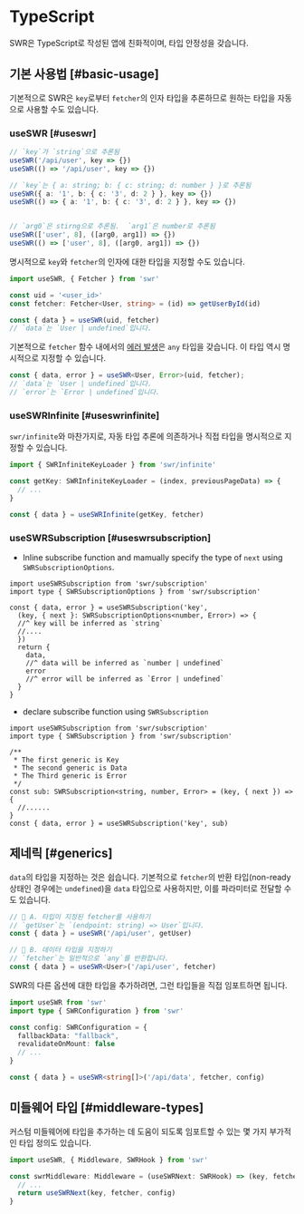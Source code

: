 # TypeScript

SWR은 TypeScript로 작성된 앱에 친화적이며, 타입 안정성을 갖습니다.

## 기본 사용법 [#basic-usage]

기본적으로 SWR은 `key`로부터 `fetcher`의 인자 타입을 추론하므로 원하는 타입을 자동으로 사용할 수도 있습니다.

### useSWR [#useswr]

```typescript
// `key`가 `string`으로 추론됨
useSWR('/api/user', key => {})
useSWR(() => '/api/user', key => {})

// `key`는 { a: string; b: { c: string; d: number } }로 추론됨
useSWR({ a: '1', b: { c: '3', d: 2 } }, key => {})
useSWR(() => { a: '1', b: { c: '3', d: 2 } }, key => {})


// `arg0`은 stirng으로 추론됨.  `arg1`은 number로 추론됨
useSWR(['user', 8], ([arg0, arg1]) => {})
useSWR(() => ['user', 8], ([arg0, arg1]) => {})
```

명시적으로 `key`와 `fetcher`의 인자에 대한 타입을 지정할 수도 있습니다.

```typescript
import useSWR, { Fetcher } from 'swr'

const uid = '<user_id>'
const fetcher: Fetcher<User, string> = (id) => getUserById(id)

const { data } = useSWR(uid, fetcher)
// `data`는 `User | undefined`입니다.
```

기본적으로 `fetcher` 함수 내에서의 [에러 발생](/docs/error-handling)은 `any` 타입을 갖습니다. 이 타입 역시 명시적으로 지정할 수 있습니다.

```typescript
const { data, error } = useSWR<User, Error>(uid, fetcher);
// `data`는 `User | undefined`입니다.
// `error`는 `Error | undefined`입니다.
```

### useSWRInfinite [#useswrinfinite]

`swr/infinite`와 마찬가지로, 자동 타입 추론에 의존하거나 직접 타입을 명시적으로 지정할 수 있습니다.

```typescript
import { SWRInfiniteKeyLoader } from 'swr/infinite'

const getKey: SWRInfiniteKeyLoader = (index, previousPageData) => {
  // ...
}

const { data } = useSWRInfinite(getKey, fetcher)
```

### useSWRSubscription [#useswrsubscription]

* Inline subscribe function and mamually specify the type of `next`  using `SWRSubscriptionOptions`.

```tsx
import useSWRSubscription from 'swr/subscription'
import type { SWRSubscriptionOptions } from 'swr/subscription'

const { data, error } = useSWRSubscription('key', 
  (key, { next }: SWRSubscriptionOptions<number, Error>) => {
  //^ key will be inferred as `string`
  //....
  })
  return {
    data,
    //^ data will be inferred as `number | undefined`
    error
    //^ error will be inferred as `Error | undefined`
  }
}
```

* declare subscribe function using `SWRSubscription`

```tsx
import useSWRSubscription from 'swr/subscription'
import type { SWRSubscription } from 'swr/subscription'

/** 
 * The first generic is Key
 * The second generic is Data
 * The Third generic is Error
 */
const sub: SWRSubscription<string, number, Error> = (key, { next }) => {                         
  //......
}
const { data, error } = useSWRSubscription('key', sub)
```

## 제네릭 [#generics]

`data`의 타입을 지정하는 것은 쉽습니다. 기본적으로 `fetcher`의 반환 타입(non-ready 상태인 경우에는 `undefined`)을 `data` 타입으로 사용하지만, 이를 파라미터로 전달할 수도 있습니다.

```typescript
// 🔹 A. 타입이 지정된 fetcher를 사용하기
// `getUser`는 `(endpoint: string) => User`입니다.
const { data } = useSWR('/api/user', getUser)

// 🔹 B. 데이터 타입을 지정하기
// `fetcher`는 일반적으로 `any`를 반환합니다.
const { data } = useSWR<User>('/api/user', fetcher)
```

SWR의 다른 옵션에 대한 타입을 추가하려면, 그런 타입들을 직접 임포트하면 됩니다.

```typescript
import useSWR from 'swr'
import type { SWRConfiguration } from 'swr'

const config: SWRConfiguration = {
  fallbackData: "fallback",
  revalidateOnMount: false
  // ...
}

const { data } = useSWR<string[]>('/api/data', fetcher, config)
```

## 미들웨어 타입 [#middleware-types]

커스텀 미들웨어에 타입을 추가하는 데 도움이 되도록 임포트할 수 있는 몇 가지 부가적인 타입 정의도 있습니다.

```typescript
import useSWR, { Middleware, SWRHook } from 'swr'

const swrMiddleware: Middleware = (useSWRNext: SWRHook) => (key, fetcher, config) => {
  // ...
  return useSWRNext(key, fetcher, config)
}
```
